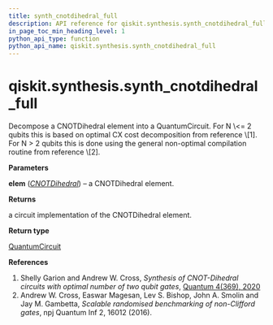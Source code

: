 ```yaml
---
title: synth_cnotdihedral_full
description: API reference for qiskit.synthesis.synth_cnotdihedral_full
in_page_toc_min_heading_level: 1
python_api_type: function
python_api_name: qiskit.synthesis.synth_cnotdihedral_full
---
```


# qiskit.synthesis.synth\_cnotdihedral\_full

<Function id="qiskit.synthesis.synth_cnotdihedral_full" isDedicatedPage={true} github="https://github.com/qiskit/qiskit/tree/stable/0.23/qiskit/synthesis/cnotdihedral/cnotdihedral_decompose_full.py" signature="synth_cnotdihedral_full(elem)">
  Decompose a CNOTDihedral element into a QuantumCircuit. For N \<= 2 qubits this is based on optimal CX cost decomposition from reference \[1]. For N > 2 qubits this is done using the general non-optimal compilation routine from reference \[2].

  **Parameters**

  **elem** ([*CNOTDihedral*](qiskit.quantum_info.CNOTDihedral "qiskit.quantum_info.CNOTDihedral")) – a CNOTDihedral element.

  **Returns**

  a circuit implementation of the CNOTDihedral element.

  **Return type**

  [QuantumCircuit](qiskit.circuit.QuantumCircuit "qiskit.circuit.QuantumCircuit")

  **References**

  1.  Shelly Garion and Andrew W. Cross, *Synthesis of CNOT-Dihedral circuits with optimal number of two qubit gates*, [Quantum 4(369), 2020](https://quantum-journal.org/papers/q-2020-12-07-369/)
  2.  Andrew W. Cross, Easwar Magesan, Lev S. Bishop, John A. Smolin and Jay M. Gambetta, *Scalable randomised benchmarking of non-Clifford gates*, npj Quantum Inf 2, 16012 (2016).
</Function>

